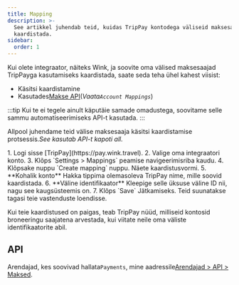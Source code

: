 ```yaml
---
title: Mapping
description: >-
  See artikkel juhendab teid, kuidas TripPay kontodega väliseid maksesaajaid
  kaardistada.
sidebar:
  order: 1
---
```


Kui olete integraator, näiteks Wink, ja soovite oma välised maksesaajad TripPayga kasutamiseks kaardistada, saate seda teha ühel kahest viisist:

* Käsitsi kaardistamine
* Kasutades[Makse API](/developers/apis/#payment-api)(*Vaata`Account Mappings`*)

:::tip
Kui te ei tegele ainult käputäie samade omadustega, soovitame selle sammu automatiseerimiseks API-t kasutada.
:::

Allpool juhendame teid välise maksesaaja käsitsi kaardistamise protsessis.*See kasutab API-t kapoti all.*

<Steps>
  1. Logi sisse [TripPay](https://pay.wink.travel).
  2. Valige oma integraatori konto.
  3. Klõps `Settings > Mappings` peamise navigeerimisriba kaudu.
  4. Klõpsake nuppu `Create mapping` nuppu. Näete kaardistusvormi.
  5. **Kohalik konto** Hakka tippima olemasoleva TripPay nime, mille soovid kaardistada.
  6. **Väline identifikaator** Kleepige selle üksuse väline ID nii, nagu see kaugsüsteemis on.
  7. Klõps `Save` Jätkamiseks. Teid suunatakse tagasi teie vastenduste loendisse.
</Steps>


Kui teie kaardistused on paigas, teab TripPay nüüd, milliseid kontosid broneeringu saajatena arvestada, kui viitate neile oma väliste identifikaatorite abil.

## API

Arendajad, kes soovivad hallata`Payments`, mine aadressile[Arendajad > API > Maksed](/developers/apis/#payment-api).

